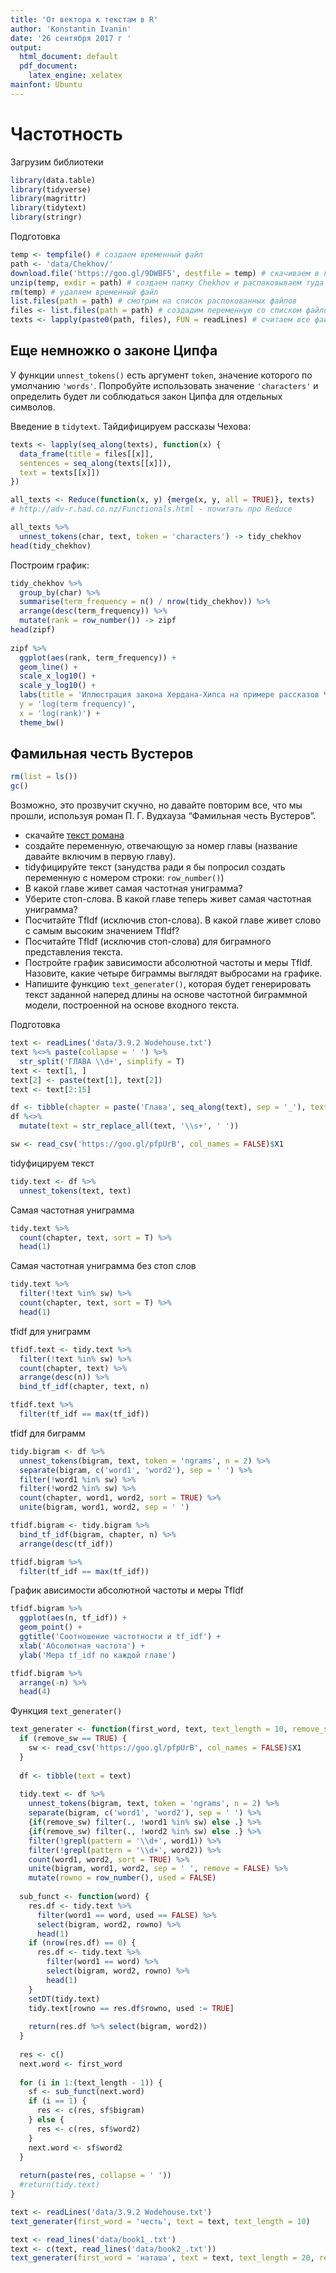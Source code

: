 ```yaml
---
title: 'От вектора к текстам в R'
author: 'Konstantin Ivanin'
date: '26 сентября 2017 г '
output:
  html_document: default
  pdf_document:
    latex_engine: xelatex
mainfont: Ubuntu
---
```


# Частотность

Загрузим библиотеки

```r
library(data.table)
library(tidyverse)
library(magrittr)
library(tidytext)
library(stringr)
```

Подготовка

```r
temp <- tempfile() # создаем временный файл
path <- 'data/Chekhov/'
download.file('https://goo.gl/9DWBF5', destfile = temp) # скачиваем в него архив
unzip(temp, exdir = path) # создаем папку Chekhov и распаковываем туда
rm(temp) # удаляем временный файл
list.files(path = path) # смотрим на список распокованных файлов
files <- list.files(path = path) # создадим переменную со списком файлов
texts <- lapply(paste0(path, files), FUN = readLines) # считаем все файлы в одну переменную
```

## Еще немножко о законе Ципфа
У функции `unnest_tokens()` есть аргумент `token`, значение которого по умолчанию `'words'`. Попробуйте использовать значение `'characters'` и определить будет ли соблюдаться закон Ципфа для отдельных символов.

Введение в `tidytext`. Тайдифицируем рассказы Чехова:

```r
texts <- lapply(seq_along(texts), function(x) {
  data_frame(title = files[[x]],
  sentences = seq_along(texts[[x]]),
  text = texts[[x]])
})

all_texts <- Reduce(function(x, y) {merge(x, y, all = TRUE)}, texts)
# http://adv-r.had.co.nz/Functionals.html - почитать про Reduce

all_texts %>%
  unnest_tokens(char, text, token = 'characters') -> tidy_chekhov
head(tidy_chekhov)
```

Построим график:

```r
tidy_chekhov %>%
  group_by(char) %>%
  summarise(term_frequency = n() / nrow(tidy_chekhov)) %>%
  arrange(desc(term_frequency)) %>%
  mutate(rank = row_number()) -> zipf
head(zipf)
  
zipf %>%
  ggplot(aes(rank, term_frequency)) +
  geom_line() +
  scale_x_log10() +
  scale_y_log10() +
  labs(title = 'Иллюстрация закона Хердана-Хипса на примере рассказов Чехова',
  y = 'log(term frequency)',
  x = 'log(rank)') +
  theme_bw()
```

## Фамильная честь Вустеров
```r
rm(list = ls())
gc()
```

Возможно, это прозвучит скучно, но давайте повторим все, что мы прошли, используя роман П. Г. Вудхауза “Фамильная честь Вустеров”.

* скачайте [текст романа](https://goo.gl/rgatpY)
* создайте переменную, отвечающую за номер главы (название давайте включим в первую главу).
* tidyфицируйте текст (занудства ради я бы попросил создать переменную с номером строки: `row_number()`)
* В какой главе живет самая частотная униграмма?
* Уберите стоп-слова. В какой главе теперь живет самая частотная униграмма?
* Посчитайте TfIdf (исключив стоп-слова). В какой главе живет слово с самым высоким значением TfIdf?
* Посчитайте TfIdf (исключив стоп-слова) для биграмного представления текста.
* Постройте график зависимости абсолютной частоты и меры TfIdf. Назовите, какие четыре биграммы выглядят выбросами на графике.
* Напишите функцию `text_generater()`, которая будет генерировать текст заданной наперед длины на основе частотной биграммной модели, построенной на основе входного текста.

Подготовка

```r
text <- readLines('data/3.9.2 Wodehouse.txt')
text %<>% paste(collapse = ' ') %>% 
  str_split('ГЛАВА \\d+', simplify = T)
text <- text[1, ]
text[2] <- paste(text[1], text[2])
text <- text[2:15]

df <- tibble(chapter = paste('Глава', seq_along(text), sep = '_'), text = text[seq_along(text)])
df %<>% 
  mutate(text = str_replace_all(text, '\\s+', ' '))

sw <- read_csv('https://goo.gl/pfpUrB', col_names = FALSE)$X1
```

tidyфицируем текст

```r
tidy.text <- df %>% 
  unnest_tokens(text, text)
```

Самая частотная униграмма

```r
tidy.text %>% 
  count(chapter, text, sort = T) %>% 
  head(1)
```

Самая частотная униграмма без стоп слов

```r
tidy.text %>% 
  filter(!text %in% sw) %>% 
  count(chapter, text, sort = T) %>% 
  head(1)
```

tfidf для униграмм

```r
tfidf.text <- tidy.text %>% 
  filter(!text %in% sw) %>% 
  count(chapter, text) %>% 
  arrange(desc(n)) %>% 
  bind_tf_idf(chapter, text, n)

tfidf.text %>% 
  filter(tf_idf == max(tf_idf))
```

tfidf для биграмм

```r
tidy.bigram <- df %>%
  unnest_tokens(bigram, text, token = 'ngrams', n = 2) %>% 
  separate(bigram, c('word1', 'word2'), sep = ' ') %>% 
  filter(!word1 %in% sw) %>%
  filter(!word2 %in% sw) %>% 
  count(chapter, word1, word2, sort = TRUE) %>% 
  unite(bigram, word1, word2, sep = ' ') 

tfidf.bigram <- tidy.bigram %>% 
  bind_tf_idf(bigram, chapter, n) %>%
  arrange(desc(tf_idf))

tfidf.bigram %>% 
  filter(tf_idf == max(tf_idf))
```

График ависимости абсолютной частоты и меры TfIdf

```r
tfidf.bigram %>% 
  ggplot(aes(n, tf_idf)) +
  geom_point() +
  ggtitle('Соотношение частотности и tf_idf') +
  xlab('Абсолютная частота') +
  ylab('Мера tf_idf по каждой главе')

tfidf.bigram %>% 
  arrange(-n) %>% 
  head(4)
```

Функция `text_generater()`

```r
text_generater <- function(first_word, text, text_length = 10, remove_sw = TRUE) {
  if (remove_sw == TRUE) {
    sw <- read_csv('https://goo.gl/pfpUrB', col_names = FALSE)$X1
  }
  
  df <- tibble(text = text)
  
  tidy.text <- df %>%
    unnest_tokens(bigram, text, token = 'ngrams', n = 2) %>%
    separate(bigram, c('word1', 'word2'), sep = ' ') %>%
    {if(remove_sw) filter(., !word1 %in% sw) else .} %>% 
    {if(remove_sw) filter(., !word2 %in% sw) else .} %>% 
    filter(!grepl(pattern = '\\d+', word1)) %>%
    filter(!grepl(pattern = '\\d+', word2)) %>%
    count(word1, word2, sort = TRUE) %>%
    unite(bigram, word1, word2, sep = ' ', remove = FALSE) %>% 
    mutate(rowno = row_number(), used = FALSE)
  
  sub_funct <- function(word) {
    res.df <- tidy.text %>% 
      filter(word1 == word, used == FALSE) %>% 
      select(bigram, word2, rowno) %>% 
      head(1)
    if (nrow(res.df) == 0) {
      res.df <- tidy.text %>% 
        filter(word1 == word) %>% 
        select(bigram, word2, rowno) %>% 
        head(1)
    }
    setDT(tidy.text)
    tidy.text[rowno == res.df$rowno, used := TRUE]
    
    return(res.df %>% select(bigram, word2))
  }
  
  res <- c()
  next.word <- first_word
  
  for (i in 1:(text_length - 1)) {
    sf <- sub_funct(next.word)
    if (i == 1) {
      res <- c(res, sf$bigram)
    } else {
      res <- c(res, sf$word2)
    }
    next.word <- sf$word2
  }
  
  return(paste(res, collapse = ' '))
  #return(tidy.text)
}

text <- readLines('data/3.9.2 Wodehouse.txt')
text_generater(first_word = 'честь', text = text, text_length = 10)

text <- read_lines('data/book1_.txt')
text <- c(text, read_lines('data/book2_.txt'))
text_generater(first_word = 'наташа', text = text, text_length = 20, remove_sw = T)
```





























